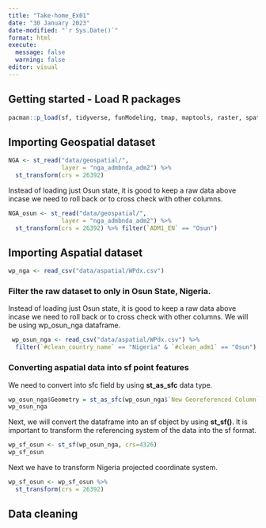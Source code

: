 ```yaml
---
title: "Take-home_Ex01"
date: "30 January 2023"
date-modified: "`r Sys.Date()`"
format: html
execute: 
  message: false
  warning: false
editor: visual
---
```


## Getting started - Load R packages

```r
pacman::p_load(sf, tidyverse, funModeling, tmap, maptools, raster, spatstat )
```

## Importing Geospatial dataset

```r
NGA <- st_read("data/geospatial/",
               layer = "nga_admbnda_adm2") %>%
  st_transform(crs = 26392)
```

Instead of loading just Osun state, it is good to keep a raw data above incase we need to roll back or to cross check with other columns.

```r
NGA_osun <- st_read("data/geospatial/",
               layer = "nga_admbnda_adm2") %>%
  st_transform(crs = 26392) %>% filter(`ADM1_EN` == "Osun")
```

## Importing Aspatial dataset

```r
wp_nga <- read_csv("data/aspatial/WPdx.csv")
```

### Filter the raw dataset to only in Osun State, Nigeria.

Instead of loading just Osun state, it is good to keep a raw data above incase we need to roll back or to cross check with other columns. We will be using wp_osun_nga dataframe.

```r
 wp_osun_nga <- read_csv("data/aspatial/WPdx.csv") %>%
  filter(`#clean_country_name` == "Nigeria" & `#clean_adm1` == "Osun")
```

### Converting aspatial data into sf point features

We need to convert into sfc field by using **st_as_sfc** data type.

```r
wp_osun_nga$Geometry = st_as_sfc(wp_osun_nga$`New Georeferenced Column`)
wp_osun_nga
```

Next, we will convert the dataframe into an sf object by using **st_sf()**. It is important to transform the referencing system of the data into the sf format.

```r
wp_sf_osun <- st_sf(wp_osun_nga, crs=4326)
wp_sf_osun
```

Next we have to transform Nigeria projected coordinate system.

```r
wp_sf_osun <- wp_sf_osun %>%
  st_transform(crs = 26392)
```

## Data cleaning
